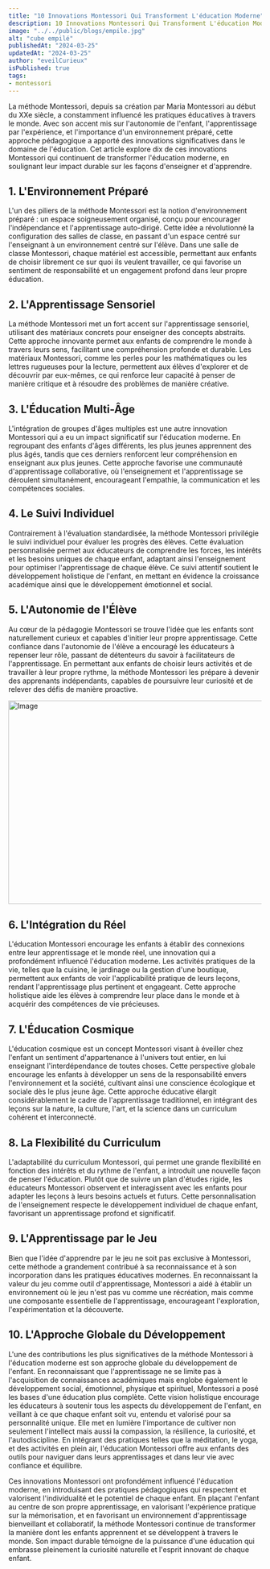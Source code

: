 ```yaml
---
title: "10 Innovations Montessori Qui Transforment L'éducation Moderne"
description: 10 Innovations Montessori Qui Transforment L'éducation Moderne.
image: "../../public/blogs/empile.jpg"
alt: "cube empilé"
publishedAt: "2024-03-25"
updatedAt: "2024-03-25"
author: "eveilCurieux"
isPublished: true
tags: 
- montessori
---
```


La méthode Montessori, depuis sa création par Maria Montessori au début du XXe siècle, a constamment influencé les pratiques éducatives à travers le monde. Avec son accent mis sur l'autonomie de l'enfant, l'apprentissage par l'expérience, et l'importance d'un environnement préparé, cette approche pédagogique a apporté des innovations significatives dans le domaine de l'éducation. Cet article explore dix de ces innovations Montessori qui continuent de transformer l'éducation moderne, en soulignant leur impact durable sur les façons d'enseigner et d'apprendre.

## 1. L'Environnement Préparé

L'un des piliers de la méthode Montessori est la notion d'environnement préparé : un espace soigneusement organisé, conçu pour encourager l'indépendance et l'apprentissage auto-dirigé. Cette idée a révolutionné la configuration des salles de classe, en passant d'un espace centré sur l'enseignant à un environnement centré sur l'élève. Dans une salle de classe Montessori, chaque matériel est accessible, permettant aux enfants de choisir librement ce sur quoi ils veulent travailler, ce qui favorise un sentiment de responsabilité et un engagement profond dans leur propre éducation.

## 2. L'Apprentissage Sensoriel

La méthode Montessori met un fort accent sur l'apprentissage sensoriel, utilisant des matériaux concrets pour enseigner des concepts abstraits. Cette approche innovante permet aux enfants de comprendre le monde à travers leurs sens, facilitant une compréhension profonde et durable. Les matériaux Montessori, comme les perles pour les mathématiques ou les lettres rugueuses pour la lecture, permettent aux élèves d'explorer et de découvrir par eux-mêmes, ce qui renforce leur capacité à penser de manière critique et à résoudre des problèmes de manière créative.

## 3. L'Éducation Multi-Âge

L'intégration de groupes d'âges multiples est une autre innovation Montessori qui a eu un impact significatif sur l'éducation moderne. En regroupant des enfants d'âges différents, les plus jeunes apprennent des plus âgés, tandis que ces derniers renforcent leur compréhension en enseignant aux plus jeunes. Cette approche favorise une communauté d'apprentissage collaborative, où l'enseignement et l'apprentissage se déroulent simultanément, encourageant l'empathie, la communication et les compétences sociales.

## 4. Le Suivi Individuel

Contrairement à l'évaluation standardisée, la méthode Montessori privilégie le suivi individuel pour évaluer les progrès des élèves. Cette évaluation personnalisée permet aux éducateurs de comprendre les forces, les intérêts et les besoins uniques de chaque enfant, adaptant ainsi l'enseignement pour optimiser l'apprentissage de chaque élève. Ce suivi attentif soutient le développement holistique de l'enfant, en mettant en évidence la croissance académique ainsi que le développement émotionnel et social.

## 5. L'Autonomie de l'Élève

Au cœur de la pédagogie Montessori se trouve l'idée que les enfants sont naturellement curieux et capables d'initier leur propre apprentissage. Cette confiance dans l'autonomie de l'élève a encouragé les éducateurs à repenser leur rôle, passant de détenteurs du savoir à facilitateurs de l'apprentissage. En permettant aux enfants de choisir leurs activités et de travailler à leur propre rythme, la méthode Montessori les prépare à devenir des apprenants indépendants, capables de poursuivre leur curiosité et de relever des défis de manière proactive.

<Image
  src="/blogs/paly.jpg"
  width="718"
  height="404"
  alt="Image"
  sizes="100vw"
/>

## 6. L'Intégration du Réel

L'éducation Montessori encourage les enfants à établir des connexions entre leur apprentissage et le monde réel, une innovation qui a profondément influencé l'éducation moderne. Les activités pratiques de la vie, telles que la cuisine, le jardinage ou la gestion d'une boutique, permettent aux enfants de voir l'applicabilité pratique de leurs leçons, rendant l'apprentissage plus pertinent et engageant. Cette approche holistique aide les élèves à comprendre leur place dans le monde et à acquérir des compétences de vie précieuses.

## 7. L'Éducation Cosmique

L'éducation cosmique est un concept Montessori visant à éveiller chez l'enfant un sentiment d'appartenance à l'univers tout entier, en lui enseignant l'interdépendance de toutes choses. Cette perspective globale encourage les enfants à développer un sens de la responsabilité envers l'environnement et la société, cultivant ainsi une conscience écologique et sociale dès le plus jeune âge. Cette approche éducative élargit considérablement le cadre de l'apprentissage traditionnel, en intégrant des leçons sur la nature, la culture, l'art, et la science dans un curriculum cohérent et interconnecté.

## 8. La Flexibilité du Curriculum

L'adaptabilité du curriculum Montessori, qui permet une grande flexibilité en fonction des intérêts et du rythme de l'enfant, a introduit une nouvelle façon de penser l'éducation. Plutôt que de suivre un plan d'études rigide, les éducateurs Montessori observent et interagissent avec les enfants pour adapter les leçons à leurs besoins actuels et futurs. Cette personnalisation de l'enseignement respecte le développement individuel de chaque enfant, favorisant un apprentissage profond et significatif.

## 9. L'Apprentissage par le Jeu

Bien que l'idée d'apprendre par le jeu ne soit pas exclusive à Montessori, cette méthode a grandement contribué à sa reconnaissance et à son incorporation dans les pratiques éducatives modernes. En reconnaissant la valeur du jeu comme outil d'apprentissage, Montessori a aidé à établir un environnement où le jeu n'est pas vu comme une récréation, mais comme une composante essentielle de l'apprentissage, encourageant l'exploration, l'expérimentation et la découverte.

## 10. L'Approche Globale du Développement

L'une des contributions les plus significatives de la méthode Montessori à l'éducation moderne est son approche globale du développement de l'enfant. En reconnaissant que l'apprentissage ne se limite pas à l'acquisition de connaissances académiques mais englobe également le développement social, émotionnel, physique et spirituel, Montessori a posé les bases d'une éducation plus complète. Cette vision holistique encourage les éducateurs à soutenir tous les aspects du développement de l'enfant, en veillant à ce que chaque enfant soit vu, entendu et valorisé pour sa personnalité unique. Elle met en lumière l'importance de cultiver non seulement l'intellect mais aussi la compassion, la résilience, la curiosité, et l'autodiscipline. En intégrant des pratiques telles que la méditation, le yoga, et des activités en plein air, l'éducation Montessori offre aux enfants des outils pour naviguer dans leurs apprentissages et dans leur vie avec confiance et équilibre.

Ces innovations Montessori ont profondément influencé l'éducation moderne, en introduisant des pratiques pédagogiques qui respectent et valorisent l'individualité et le potentiel de chaque enfant. En plaçant l'enfant au centre de son propre apprentissage, en valorisant l'expérience pratique sur la mémorisation, et en favorisant un environnement d'apprentissage bienveillant et collaboratif, la méthode Montessori continue de transformer la manière dont les enfants apprennent et se développent à travers le monde. Son impact durable témoigne de la puissance d'une éducation qui embrasse pleinement la curiosité naturelle et l'esprit innovant de chaque enfant.
